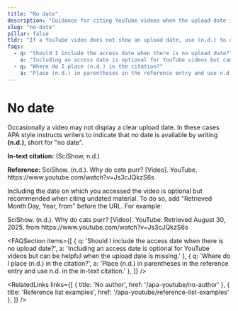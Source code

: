 ```yaml
---
title: "No date"
description: "Guidance for citing YouTube videos when the upload date is missing. Use (n.d.) in place of the date and include the access date in the reference."
slug: "no-date"
pillar: false
tldr: "If a YouTube video does not show an upload date, use (n.d.) to denote 'no date' in both the in-text citation and the reference entry."
faqs:
  - q: "Should I include the access date when there is no upload date?"
    a: "Including an access date is optional for YouTube videos but can be helpful when the upload date is missing."
  - q: "Where do I place (n.d.) in the citation?"
    a: "Place (n.d.) in parentheses in the reference entry and use n.d. in the in-text citation."
---
```


# No date

<AnswerCard title="TL;DR" tldr="If a YouTube video does not show an upload date, use (n.d.) to denote 'no date' in both the in-text citation and the reference entry." />

Occasionally a video may not display a clear upload date. In these
cases APA style instructs writers to indicate that no date is
available by writing **(n.d.)**, short for "no date".

<DataBox title="Example with no date">
  <p><strong>In-text citation:</strong> (SciShow, n.d.)</p>
  <p><strong>Reference:</strong> SciShow. (n.d.). Why do cats purr? [Video]. YouTube. https://www.youtube.com/watch?v=Js3cJQkzS6s</p>
</DataBox>

Including the date on which you accessed the video is optional but
recommended when citing undated material. To do so, add
"Retrieved Month Day, Year, from" before the URL. For example:

<DataBox title="Example with access date">
  <p>SciShow. (n.d.). Why do cats purr? [Video]. YouTube. Retrieved August 30, 2025, from https://www.youtube.com/watch?v=Js3cJQkzS6s</p>
</DataBox>

<AdSlot />

<FAQSection items={[
  { q: 'Should I include the access date when there is no upload date?', a: 'Including an access date is optional for YouTube videos but can be helpful when the upload date is missing.' },
  { q: 'Where do I place (n.d.) in the citation?', a: 'Place (n.d.) in parentheses in the reference entry and use n.d. in the in-text citation.' },
]} />

<RelatedLinks links={[
  { title: 'No author', href: '/apa-youtube/no-author' },
  { title: 'Reference list examples', href: '/apa-youtube/reference-list-examples' },
]} />